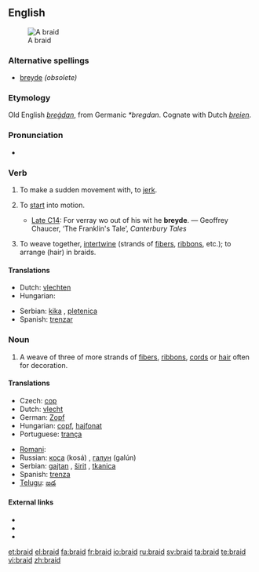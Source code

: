 ==English==
{{wikipedia}}
[[Image:Flechten 2.jpg|thumb|A braid]]

===Alternative spellings===
* [[breyde]] ''(obsolete)''

===Etymology===
Old English ''[[bregdan|breġdan]]'', from Germanic ''*bregdan''.  Cognate with Dutch ''[[breien]]''.

===Pronunciation===
* {{IPA|/breɪd/}}

===Verb===
{{en-verb|braids|braiding|braided|'''[[braided]]''' ''or obsolete'' '''[[browden]]'''}}

# {{obsolete}} {{transitive}} To make a sudden movement with, to [[jerk]].
# {{archaic}} {{intransitive}} To [[start]] into motion.
#* [[Late C14]]: For verray wo out of his wit he '''breyde'''. — Geoffrey Chaucer, ‘The Franklin's Tale’, ''Canterbury Tales''
# {{transitive}} To weave together, [[intertwine]] (strands of [[fibers]], [[ribbon]]s, etc.); to arrange (hair) in braids.

====Translations====
{{trans-top|intertwine}}
* Dutch: [[vlechten]]
* Hungarian: {{t|hu|befon}}
{{trans-mid}}
* Serbian: [[kika]] {{f}}, [[pletenica]] {{f}}
* Spanish: [[trenzar]]
{{trans-bottom}}

===Noun===
{{en-noun}}

# A weave of three of more strands of [[fiber]]s, [[ribbon]]s, [[cord]]s or [[hair]] often for decoration.

====Translations====
{{trans-top|weave of three of more strands}}
* Czech: [[cop]] {{m}}
* Dutch: [[vlecht]]
* German: [[Zopf]] {{m}}
* Hungarian: [[copf]], [[hajfonat]]
* Portuguese: [[trança]] {{f}}
{{trans-mid}}
* [[Romani]]: {{tø|rom|chunra|f}}
* Russian: [[коса]] (kosá) {{f}}, [[галун]] (galún) {{m}}
* Serbian: [[gajtan]] {{m}}, [[širit]] {{m}}, [[tkanica]] {{f}}
* Spanish: [[trenza]] {{f}}
* [[Telugu]]: [[జడ]]
{{trans-bottom}}

====External links====
* {{R:Webster 1913}}
* {{R:Century 1911}}
* {{commonslite}}

[[et:braid]]
[[el:braid]]
[[fa:braid]]
[[fr:braid]]
[[io:braid]]
[[ru:braid]]
[[sv:braid]]
[[ta:braid]]
[[te:braid]]
[[vi:braid]]
[[zh:braid]]